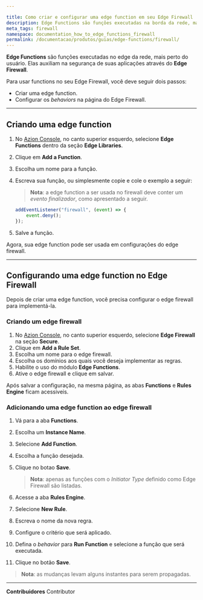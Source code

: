 ```yaml
---

title: Como criar e configurar uma edge function em seu Edge Firewall
description: Edge Functions são funções executadas na borda da rede, mais perto do usuário. Elas auxiliam na segurança de suas aplicações através do Edge Firewall.
meta_tags: firewall
namespace: documentation_how_to_edge_functions_firewall
permalink: /documentacao/produtos/guias/edge-functions/firewall/
---
```


**Edge Functions** são funções executadas no edge da rede, mais perto do usuário. Elas auxiliam na segurança de suas aplicações através do **Edge Firewall**.

Para usar functions no seu Edge Firewall, você deve seguir dois passos: 

- Criar uma edge function.
- Configurar os *behaviors* na página do Edge Firewall.

---

## Criando uma edge function

1. No [Azion Console](https://console.azion.com/), no canto superior esquerdo, selecione **Edge Functions** dentro da seção **Edge Libraries**.
2. Clique em **Add a Function**.
3. Escolha um nome para a função.
4. Escreva sua função, ou simplesmente copie e cole o exemplo a seguir: 
    > **Nota**: a edge function a ser usada no firewall deve conter um *evento finalizador*, como apresentado a seguir.

    ```js
    addEventListener("firewall", (event) => {
        event.deny();
    });
    ```


5. Salve a função.

Agora, sua edge function pode ser usada em configurações do edge firewall.

---

## Configurando uma edge function no Edge Firewall

Depois de criar uma edge function, você precisa configurar o edge firewall para implementá-la.

### Criando um edge firewall

1. No [Azion Console](https://console.azion.com/), no canto superior esquerdo, selecione **Edge Firewall** na seção **Secure**.
2. Clique em **Add a Rule Set**.
3. Escolha um nome para o edge firewall.
4. Escolha os domínios aos quais você deseja implementar as regras.
5. Habilite o uso do módulo **Edge Functions**.
6. Ative o edge firewall e clique em salvar.

Após salvar a configuração, na mesma página, as abas **Functions** e **Rules Engine** ficam acessiveis.

### Adicionando uma edge function ao edge firewall

1. Vá para a aba **Functions**.
2. Escolha um **Instance Name**.
3. Selecione **Add Function**.
4. Escolha a função desejada.
5. Clique no botao **Save**.
    > **Nota**: apenas as funções com o *Initiator Type* definido como Edge Firewall são listadas.



6. Acesse a aba **Rules Engine**.
7. Selecione **New Rule**.
8. Escreva o nome da nova regra.
9. Configure o critério que será aplicado.
10. Defina o *behavior* para **Run Function** e selecione a função que será executada.
11. Clique no botão **Save**.

> **Nota**: as mudanças levam alguns instantes para serem propagadas.




---


**Contribuidores** <ContributorList>Contributor</ContributorList>
